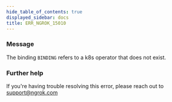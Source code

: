 ```yaml
---
hide_table_of_contents: true
displayed_sidebar: docs
title: ERR_NGROK_15010
---
```


### Message

The binding `BINDING` refers to a k8s operator that does not exist.

### Further help

If you're having trouble resolving this error, please reach out to [support@ngrok.com](mailto:support@ngrok.com?subject=Help%20with%20ERR_NGROK_15010)
